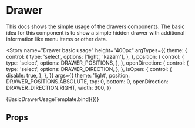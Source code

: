 
<Meta title="Drawer" component={Drawer} />


# Drawer

This docs shows the simple usage of the drawers components.
The basic idea for this component is to show a simple hidden drawer with additional information like menu items or other data.

<Story
  name="Drawer basic usage"
  height="400px"
  argTypes={{
    theme: {
      control: {
        type: 'select',
        options: ['light', 'kazam'],
      },
    },
    position: {
      control: {
        type: 'select',
        options: DRAWER_POSITIONS,
      },
    },
    openDirection: {
      control: {
        type: 'select',
        options: DRAWER_DIRECTION,
      },
    },
    isOpen: {
      control: {
        disable: true,
      },
    },
  }}
  args={{
    theme: 'light',
    position: DRAWER_POSITIONS.ABSOLUTE,
    top: 0,
    bottom: 0,
    openDirection: DRAWER_DIRECTION.RIGHT,
    width: 300,
  }}
>
  {BasicDrawerUsageTemplate.bind({})}
</Story>

## Props

<ArgsTable of={Drawer} />
